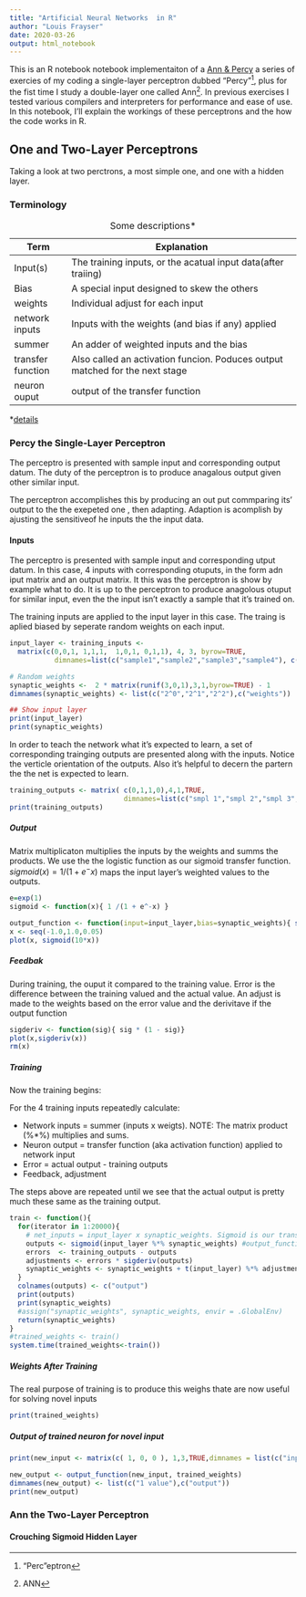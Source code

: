 ```yaml
--- 
title: "Artificial Neural Networks  in R"
author: "Louis Frayser"
date: 2020-03-26
output: html_notebook
---
```


This is an R notebook notebook implementaiton of a [Ann & Percy](https://github.com/louis-frayser/Ann-and-Percy#create-a-simple-neural-network-in-python-from-scratch) a series of exercies of my coding a single-layer perceptron dubbed "Percy"^["Perc"eptron], plus for the fist time I study a double-layer one called Ann^[ANN]. In previous exercises I tested various compilers and interpreters for performance and ease of use.  In this notebook, I'll explain the workings of these perceptrons and the how the code works in R.

## One and Two-Layer Perceptrons
Taking a look at two perctrons, a most simple one, and one with a hidden layer.

### Terminology

: Some descriptions*

+-------------------+-------------------------------------------------------------------------------+
| Term              | Explanation                                                                   | 
+===================+===============================================================================+
| Input(s)          | The training inputs, or the acatual input data(after traiing)                 |
+-------------------+-------------------------------------------------------------------------------+
| Bias              |  A special input designed to skew the others                                  |
+-------------------+-------------------------------------------------------------------------------+
| weights           | Individual adjust for each input                                              |
+-------------------+-------------------------------------------------------------------------------+
| network inputs    | Inputs with the weights (and bias if any) applied                             | 
+-------------------+-------------------------------------------------------------------------------+
| summer            | An adder of weighted inputs and the bias                                      |
+-------------------+-------------------------------------------------------------------------------+
| transfer function | Also called an activation funcion. Poduces output matched for the next stage  |
+-------------------+-------------------------------------------------------------------------------+
| neuron ouput      | output of the transfer function                                               | 
+-------------------+-------------------------------------------------------------------------------+

*[details](https://g.co/kgs/6hjevG)

### Percy the Single-Layer Perceptron
The perceptro is presented with sample input and corresponding  output datum.  The duty of the perceptron is to produce anagalous output given other similar input.

The perceptron accomplishes this by producing an out put commparing its' output to the the exepeted one , then adapting.  Adaption is acomplish by ajusting the sensitiveof he inputs the the input data.

<!--- 
NOTE: Rmarkdown uses SGML commetns. 
-->


#### Inputs
The perceptro is presented with sample input and corresponding  utput datum.  In this case, 4 inputs with corresponding otuputs, in the form adn iput matrix and an output matrix.  It this was the perceptron is show by example what to do.  It is up to the perceptron to produce anagolous otuput for similar input, even the the input isn't exactly a sample that it's trained on.

The training inputs are applied to the input layer in this case. The traing is aplied biased by seperate random weights on each input.

<!--  NOTE
I'm getting a */bin/sh: ---: command not found* message.  RStudio seems to trying to execute this whole fiel as a chell script.  Adding #! /usr/bin/R to the top fixes that, but then that gives an ugly title :D
Clear that error message (click the [x]) before publishing.
-->

```r
input_layer <- training_inputs <- 
  matrix(c(0,0,1, 1,1,1,  1,0,1, 0,1,1), 4, 3, byrow=TRUE,
           dimnames=list(c("sample1","sample2","sample3","sample4"), c("2^2","2^1","2^0")))

# Random weights
synaptic_weights <-  2 * matrix(runif(3,0,1),3,1,byrow=TRUE) - 1
dimnames(synaptic_weights) <- list(c("2^0","2^1","2^2"),c("weights"))

## Show input layer
print(input_layer)
print(synaptic_weights)
```

In order to teach the network what it's expected to learn, a set of corresponding trainging outputs are presented along with the inputs. Notice the verticle orientation of the outputs.  Also it's helpful to decern the partern the the net is expected to learn.
```r
training_outputs <- matrix( c(0,1,1,0),4,1,TRUE,
                            dimnames=list(c("smpl 1","smpl 2","smpl 3","smpl 4"),c("trn out"))) 
print(training_outputs)
```
##### Output
Matrix multiplicaton multiplies the inputs by the weights and summs the products. We use the the logistic function as our sigmoid transfer function. $sigmoid(x) = 1/(1+e^-x)$ maps the input layer's weighted values to the outputs.

```r
e=exp(1)
sigmoid <- function(x){ 1 /(1 + e^-x) }

output_function <- function(input=input_layer,bias=synaptic_weights){ sigmoid(input %*% bias) }
x <- seq(-1.0,1.0,0.05)
plot(x, sigmoid(10*x))
```
##### Feedbak
During training, the ouput it compared to the training value.  Error is the difference between the training valued and the actual value.  An adjust is made to the weights based on the error value and the derivitave if the output function
```r
sigderiv <- function(sig){ sig * (1 - sig)}
plot(x,sigderiv(x))
rm(x)
```
##### Training

Now the training begins:

For the 4 training inputs repeatedly calculate: 

* Network inputs = summer (inputs x weigts). NOTE: The matrix product (%*%) multiplies and sums. 
* Neuron output = transfer function (aka activation function) applied to network input
* Error = actual output - training outputs
* Feedback, adjustment 

The steps above are repeated until we see that the actual output is pretty much these same as the training output.

```r
train <- function(){
  for(iterator in 1:20000){
    # net_inputs = input_layer x synaptic_weights. Sigmoid is our transfer function
    outputs <- sigmoid(input_layer %*% synaptic_weights) #output_function(input_layer)
    errors  <- training_outputs - outputs
    adjustments <- errors * sigderiv(outputs)
    synaptic_weights <- synaptic_weights + t(input_layer) %*% adjustments
  }
  colnames(outputs) <- c("output")
  print(outputs)
  print(synaptic_weights)
  #assign("synaptic_weights", synaptic_weights, envir = .GlobalEnv)
  return(synaptic_weights)
}
#trained_weights <- train()  
system.time(trained_weights<-train())
```


##### Weights After Training
The real purpose of training is to produce this weighs thate are now useful for solving novel inputs 
```r
print(trained_weights)

```

##### Output of trained neuron for novel input
```r
print(new_input <- matrix(c( 1, 0, 0 ), 1,3,TRUE,dimnames = list(c("input"),c("x4","x2","x1"))))

new_output <- output_function(new_input, trained_weights)
dimnames(new_output) <- list(c("1 value"),c("output")) 
print(new_output)
```

### Ann the Two-Layer Perceptron
#### Crouching Sigmoid Hidden Layer
